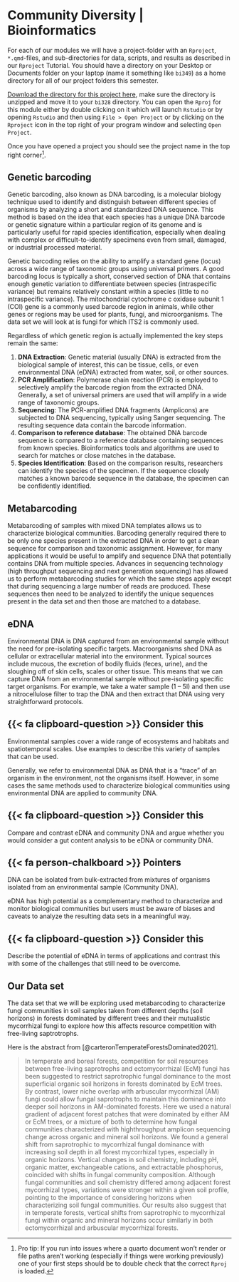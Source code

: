 # Community Diversity | Bioinformatics {.unnumbered}

For each of our modules we will have a project-folder with an `Rproject`, `*.qmd`-files, and sub-directories for data, scripts, and results as described in our `Rproject` Tutorial. You should have a directory on your Desktop or Documents folder on your laptop (name it something like `bi349`) as a home directory for all of our project folders this semester. 

[Download the directory for this project here](https://drive.google.com/drive/folders/1Zxltr7neJcLzU39emYpXyjpSArFgrh-l?usp=sharing), make sure the directory is unzipped and move it to your `bi328` directory. You can open the `Rproj` for this module either by double clicking on it which will launch `Rstudio` or by opening `Rstudio` and then using `File > Open Project` or by clicking on the `Rproject` icon in the top right of your program window and selecting `Open Project`. 

Once you have opened a project you should see the project name in the top right corner^[Pro tip: If you run into issues where a quarto document won't render or file paths aren't working (especially if things were working previously) one of your first steps should be to double check that the correct `Rproj` is loaded.].


## Genetic barcoding

Genetic barcoding, also known as DNA barcoding, is a molecular biology technique used to identify and distinguish between different species of organisms by analyzing a short and standardized DNA sequence. This method is based on the idea that each species has a unique DNA barcode or genetic signature within a particular region of its genome and is particularly useful for rapid species identification, especially when dealing with complex or difficult-to-identify specimens even from small, damaged, or industrial processed material.

Genetic barcoding relies on the ability to amplify a standard gene (locus) across a wide range of taxonomic groups using universal primers. A good barcoding locus is typically a short, conserved section of DNA that contains enough genetic variation to differentiate between species (intraspecific variance) but remains relatively constant within a species (little to no intraspecific variance). The mitochondrial cytochrome c oxidase subunit 1 (COI) gene is a commonly used barcode region in animals, while other genes or regions may be used for plants, fungi, and microorganisms. The data set we will look at is fungi for which ITS2 is commonly used.

Regardless of which genetic region is actually implemented the key steps remain the same: 

1. **DNA Extraction**: Genetic material (usually DNA) is extracted from the biological sample of interest, this can be tissue, cells, or even environmental DNA (eDNA) extracted from water, soil, or other sources.
2. **PCR Amplification**: Polymerase chain reaction (PCR) is employed to selectively amplify the barcode region from the extracted DNA. Generally, a set of universal primers are used that will amplify in a wide range of taxonomic groups.
3. **Sequencing**: The PCR-amplified DNA fragments (Amplicons) are subjected to DNA sequencing, typically using Sanger sequencing. The resulting sequence data contain the barcode information.
4. **Comparison to reference database**: The obtained DNA barcode sequence is compared to a reference database containing sequences from known species. Bioinformatics tools and algorithms are used to search for matches or close matches in the database.
5. **Species Identification**: Based on the comparison results, researchers can identify the species of the specimen. If the sequence closely matches a known barcode sequence in the database, the specimen can be confidently identified.

## Metabarcoding 

Metabarcoding of samples with mixed DNA templates allows us to characterize biological communities. Barcoding generally required there to be only one species present in the extracted DNA in order to get a clean sequence for comparison and taxonomic assignment. However, for many applications it would be useful to amplify and sequence DNA that potentially contains DNA from multiple species. Advances in sequencing technology (high throughput sequencing and next generation sequencing) has allowed us to perform metabarcoding studies for which the same steps apply except that during sequencing a large number of reads are produced. These sequences then need to be analyzed to identify the unique sequences present in the data set and then those are matched to a database.

 
 
## eDNA
Environmental DNA is DNA captured from an environmental sample without the need for pre-isolating specific targets. Macroorganisms shed DNA as cellular or extracellular material into the environment. Typical sources include mucous, the excretion of bodily fluids (feces, urine), and the sloughing off of skin cells, scales or other tissue. 
This means that we can capture DNA from an environmental sample without pre-isolating specific target organisms. For example, we take a water sample (1 – 5l) and then use a nitrocellulose filter to trap the DNA and then extract that DNA using very straightforward protocols.

::: {.callout-note icon=false}

## {{< fa clipboard-question >}}   Consider this

Environmental samples cover a wide range of ecosystems and habitats and spatiotemporal scales. Use examples to describe this variety of samples that can be used.

:::

Generally, we refer to environmental DNA as DNA that is a "trace" of an organism in the environment, not the organisms itself. However, in some cases the same methods used to characterize biological communities using environmental DNA are applied to community DNA.

::: {.callout-note icon=false}

## {{< fa clipboard-question >}}   Consider this

Compare and contrast eDNA and community DNA and argue whether you would consider a gut content analysis to be eDNA or community DNA.

:::

::: {.callout-tip icon=false collapse=true}

## {{< fa person-chalkboard >}}    Pointers

DNA can be isolated from bulk-extracted from mixtures of organisms isolated from an environmental sample (Community DNA).

:::

eDNA has high potential as a complementary method to characterize and monitor biological communities but users must be aware of biases and caveats to analyze the resulting data sets in a meaningful way.

::: {.callout-note icon=false}

## {{< fa clipboard-question >}}   Consider this

Describe the potential of eDNA in terms of applications and contrast this with some of the challenges that still need to be overcome.

:::

## Our Data set

The data set that we will be exploring used metabarcoding to characterize fungi communities in soil samples taken from different depths (soil horizons) in forests dominated by different trees and their mutualistic mycorrhizal fungi to explore how this affects resource competition with free-living saptrotrophs.

Here is the abstract from [@carteronTemperateForestsDominated2021].

> In temperate and boreal forests, competition for soil resources between free-living saprotrophs and ectomycorrhizal (EcM) fungi has been suggested to restrict saprotrophic fungal dominance to the most superficial organic soil horizons in forests dominated by EcM trees. By contrast, lower niche overlap with arbuscular mycorrhizal (AM) fungi could allow fungal saprotrophs to maintain this dominance into deeper soil horizons in AM-dominated forests. Here we used a natural gradient of adjacent forest patches that were dominated by either AM or EcM trees, or a mixture of both to determine how fungal communities characterized with highthroughput amplicon sequencing change across organic and mineral soil horizons. We found a general shift from saprotrophic to mycorrhizal fungal dominance with increasing soil depth in all forest mycorrhizal types, especially in organic horizons. Vertical changes in soil chemistry, including pH, organic matter, exchangeable cations, and extractable phosphorus, coincided with shifts in fungal community composition. Although fungal communities and soil chemistry differed among adjacent forest mycorrhizal types, variations were stronger within a given soil profile, pointing to the importance of considering horizons when characterizing soil fungal communities. Our results also suggest that in temperate forests, vertical shifts from saprotrophic to mycorrhizal fungi within organic and mineral horizons occur similarly in both ectomycorrhizal and arbuscular mycorrhizal forests.

